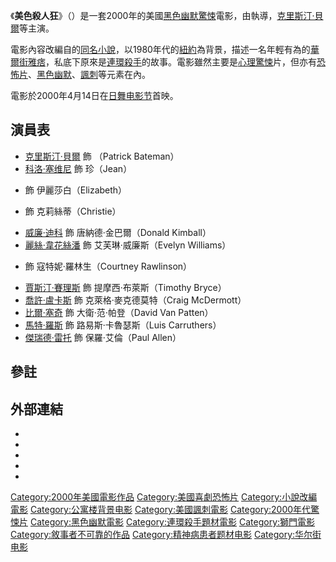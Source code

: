 {{Multiple issues|
{{Expand language|1=en|time=2021-01-31T08:21:20+00:00}}
{{No footnotes|time=2021-01-31T08:21:20+00:00}}
{{Refimprove|time=2021-01-31T08:21:20+00:00}}
}}
{{noteTA
|T=zh-tw:美國殺人魔; zh-hk:美色殺人狂; zh-cn:美国精神病人;
|G1=Show
|1=zh-tw:美國殺人魔; zh-hk:美色殺人狂; zh-cn:美国精神病人;
|2=zh-tw:傑瑞德·雷托; zh-hk:謝拉·力圖; zh-cn:杰瑞德·莱托;
}}
{{Infobox film
| name           = 美色殺人狂
|original_name = ''American Psycho''
| image          = Americanpsychoposter.jpg
| caption        = 美版海報
| director       = {{link-en|瑪莉·夏朗|Mary Harron}}
| producer       = {{link-en|Edward R. Pressman|Edward R. Pressman}}<br />{{link-en|Chris Hanley|Chris Hanley}}<br />Christian Halsey Solomon
| writer         = 瑪莉·夏朗<br />{{link-en|關妮薇·透納|Guinevere Turner}}
| based_on     = 《[[美國殺人魔_(小說)|美國殺-{}-人魔]]》<br />''American Psycho''<br />作者－{{link-en|布列特·伊斯頓·艾利斯|Bret Easton Ellis}}
| starring       = [[克里斯汀·貝爾|克里斯汀·貝爾]]<br />[[科洛·塞维尼|科洛·塞维尼]]<br />[[威廉·迪科|威廉·迪科]]<br />[[麗絲·韋花絲潘|麗絲·韋花絲潘]]<br />[[傑瑞德·雷托|傑瑞德·雷托]]<br />[[賈斯汀·賽理斯|賈斯汀·賽理斯]]<br />[[喬許·盧卡斯|喬許·盧卡斯]]<br />關妮薇·透納<br />{{link-en|嘉華·史摩亞|Cara Seymour}}<br />{{link-en|莎曼珊·瑪西絲|Samantha Mathis}}
| music          = [[約翰·凱爾|約翰·凱爾]]
| cinematography = {{link-en|艾迪克·索古拿|Andrzej Sekuła}}
| distributor    = [[獅門娛樂|獅門娛樂]]
| studio  = Edward R. Pressman Productions<br />Muse Productions
| released       = {{flagicon|USA}} {{start date|2000|4|14}} 
| runtime        = 101分鐘
| country        = [[美國電影|美國]]
| language       = 英語
| budget         = $7百萬[[美元|美元]]<ref name="boxofficemojo">{{cite web |title = American Psycho (2000) |url = http://www.boxofficemojo.com/movies/?id=americanpsycho.htm |publisher = [[Box_Office_Mojo|Box Office Mojo]] |accessdate = September 18, 2009 |archive-date = 2008-12-06 |archive-url = https://web.archive.org/web/20081206073307/http://www.boxofficemojo.com/movies/?id=americanpsycho.htm |dead-url = no }}</ref> 
| gross          = $34,266,564<ref name="boxofficemojo" /> 
| followed_by    = {{link-en|美色殺人狂2|American Psycho 2}}
| tw_name = 美國殺人魔
| hk_name = 美色殺人狂
| cn_name = 美国精神病人
}}
《'''美色殺人狂'''》（{{lang-en|''American Psycho''}}）是一套2000年的美國[[黑色幽默|黑色幽默]][[驚悚|驚悚]]電影，由{{link-en|瑪莉·夏朗|Mary Harron}}執導，[[克里斯汀·貝爾|克里斯汀·貝爾]]等主演。

電影內容改編自{{link-en|布列特·伊斯頓·艾利斯|Bret Easton Ellis}}的[[美國殺人魔_(小說)|同名小說]]，以1980年代的[[紐約|紐約]]為背景，描述一名年輕有為的[[華爾街|華爾街]][[雅痞|雅痞]]，私底下原來是[[連環殺手|連環殺手]]的故事。電影雖然主要是[[心理驚悚|心理驚悚]]片，但亦有[[恐怖片|恐怖片]]、[[黑色幽默|黑色幽默]]、[[諷刺|諷刺]]等元素在內。

電影於2000年4月14日在[[日舞电影节|日舞电影节]]首映。

==演員表==
*[[克里斯汀·貝爾|克里斯汀·貝爾]] 飾 {{link-en|派屈克·貝特曼|Patrick Bateman}}（Patrick Bateman）
*[[科洛·塞维尼|科洛·塞维尼]] 飾 珍（Jean）
*{{link-en|關妮薇·透納|Guinevere Turner}} 飾 伊麗莎白（Elizabeth）
*{{link-en|嘉華·史摩亞|Cara Seymour}} 飾 克莉絲蒂（Christie）
*[[威廉·迪科|威廉·迪科]] 飾 唐納德·金巴爾（Donald Kimball）
*[[麗絲·韋花絲潘|麗絲·韋花絲潘]] 飾 艾芙琳·威廉斯（Evelyn Williams）
*{{link-en|莎曼珊·瑪西絲|Samantha Mathis}} 飾 寇特妮·羅林生（Courtney Rawlinson）
*[[賈斯汀·賽理斯|賈斯汀·賽理斯]] 飾 提摩西·布萊斯（Timothy Bryce）
*[[喬許·盧卡斯|喬許·盧卡斯]] 飾 克萊格·麥克德莫特（Craig McDermott）
*[[比爾·塞奇|比爾·塞奇]] 飾 大衛·范·帕登（David Van Patten）
*[[馬特·羅斯|馬特·羅斯]] 飾 路易斯·卡魯瑟斯（Luis Carruthers）
*[[傑瑞德·雷托|傑瑞德·雷托]] 飾 保羅·艾倫（Paul Allen）

==參註==
{{reflist}}

==外部連結==
{{wikiquote}}
* {{imdb title|id=0144084|title=美色殺人狂}}
* {{Amg movie|184482|美色殺人狂}}
* {{rotten-tomatoes|id=american_psycho|title=美色殺人狂}}
* {{metacritic film|id=americanpsycho|title=美色殺人狂}}
* {{mojo title|id=americanpsycho|title=美色殺人狂}}

<!---{{Mary Harron}}
{{BretEastonEllis}}--->

{{Authority control}}
{{DEFAULTSORT:American Psycho}}
[[Category:2000年美國電影作品|Category:2000年美國電影作品]]
[[Category:美國喜劇恐怖片|Category:美國喜劇恐怖片]]
[[Category:小說改編電影|Category:小說改編電影]]
[[Category:公寓楼背景电影|Category:公寓楼背景电影]]
[[Category:美國諷刺電影|Category:美國諷刺電影]]
[[Category:2000年代驚悚片|Category:2000年代驚悚片]]
[[Category:黑色幽默電影|Category:黑色幽默電影]]
[[Category:連環殺手題材電影|Category:連環殺手題材電影]]
[[Category:獅門電影|Category:獅門電影]]
[[Category:敘事者不可靠的作品|Category:敘事者不可靠的作品]]
[[Category:精神病患者题材电影|Category:精神病患者题材电影]]
[[Category:华尔街电影|Category:华尔街电影]]
<!---[[Category:Films_set_in_the_1980s|Category:Films set in the 1980s]]
[[Category:Films_set_in_New_York_City|Category:Films set in New York City]]
[[Category:American_Psycho_films|Category:American Psycho films]]
[[Category:Films_directed_by_Mary_Harron|Category:Films directed by Mary Harron]]
[[Category:Films_shot_in_Toronto|Category:Films shot in Toronto]]
[[Category:Fiction_with_unreliable_narrators|Category:Fiction with unreliable narrators]]
[[Category:Slasher_films|Category:Slasher films]]--->